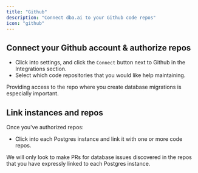 ```yaml
---
title: "Github"
description: "Connect dba.ai to your Github code repos"
icon: "github"
---
```


## Connect your Github account & authorize repos

- Click into settings, and click the `Connect` button next to Github in the Integrations section.
- Select which code repositories that you would like help maintaining.

<Info>
  Providing access to the repo where you create database migrations is
  especially important.
</Info>

## Link instances and repos

Once you've authorized repos:

- Click into each Postgres instance and link it with one or more code repos.

<Info>
  We will only look to make PRs for database issues discovered in the repos that
  you have expressly linked to each Postgres instance.
</Info>
